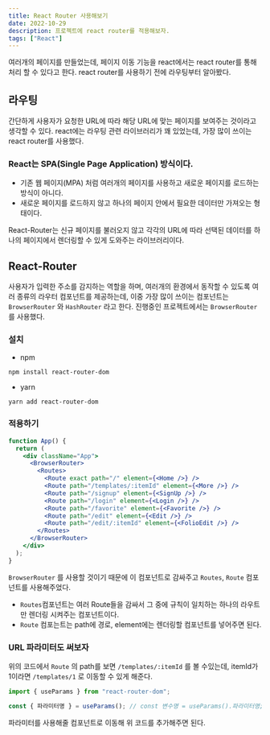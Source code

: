 ```yaml
---
title: React Router 사용해보기
date: 2022-10-29
description: 프로젝트에 react router를 적용해보자.
tags: ["React"]
---
```


여러개의 페이지를 만들었는데, 페이지 이동 기능을 react에서는 react router를 통해 처리 할 수 있다고 한다. react router를 사용하기 전에 라우팅부터 알아봤다.

## 라우팅

간단하게 사용자가 요청한 URL에 따라 해당 URL에 맞는 페이지를 보여주는 것이라고 생각할 수 있다. react에는 라우팅 관련 라이브러리가 꽤 있었는데, 가장 많이 쓰이는 react router를 사용했다.

### React는 SPA(Single Page Application) 방식이다.

- 기존 웹 페이지(MPA) 처럼 여러개의 페이지를 사용하고 새로운 페이지를 로드하는 방식이 아니다.
- 새로운 페이지를 로드하지 않고 하나의 페이지 안에서 필요한 데이터만 가져오는 형태이다.

React-Router는 신규 페이지를 불러오지 않고 각각의 URL에 따라 선택된 데이터를 하나의 페이지에서 렌더링할 수 있게 도와주는 라이브러리이다.

## React-Router

사용자가 입력한 주소를 감지하는 역할을 하며, 여러개의 환경에서 동작할 수 있도록 여러 종류의 라우터 컴포넌트를 제공하는데, 이중 가장 많이 쓰이는 컴포넌트는 `BrowserRouter` 와 `HashRouter` 라고 한다. 진행중인 프로젝트에서는 `BrowserRouter` 를 사용했다.

### 설치

- npm

```
npm install react-router-dom
```

- yarn

```
yarn add react-router-dom
```

### 적용하기

```jsx
function App() {
  return (
    <div className="App">
      <BrowserRouter>
        <Routes>
          <Route exact path="/" element={<Home />} />
          <Route path="/templates/:itemId" element={<More />} />
          <Route path="/signup" element={<SignUp />} />
          <Route path="/login" element={<Login />} />
          <Route path="/favorite" element={<Favorite />} />
          <Route path="/edit" element={<Edit />} />
          <Route path="/edit/:itemId" element={<FolioEdit />} />
        </Routes>
      </BrowserRouter>
    </div>
  );
}
```

`BrowserRouter` 를 사용할 것이기 때문에 이 컴포넌트로 감싸주고 `Routes`, `Route` 컴포넌트를 사용해주었다.

- `Routes`컴포넌트는 여러 Route들을 감싸서 그 중에 규칙이 일치하는 하나의 라우트만 렌더링 시켜주는 컴포넌트이다.
- `Route` 컴포는트는 path에 경로, element에는 렌더링할 컴포넌트를 넣어주면 된다.

### URL 파라미터도 써보자

위의 코드에서 `Route` 의 path를 보면 `/templates/:itemId` 를 볼 수있는데, itemId가 1이라면 `/templates/1` 로 이동할 수 있게 해준다.

```jsx
import { useParams } from "react-router-dom";

const { 파라미터명 } = useParams(); // const 변수명 = useParams().파라미터명;
```

파라미터를 사용해줄 컴포넌트로 이동해 위 코드를 추가해주면 된다.
